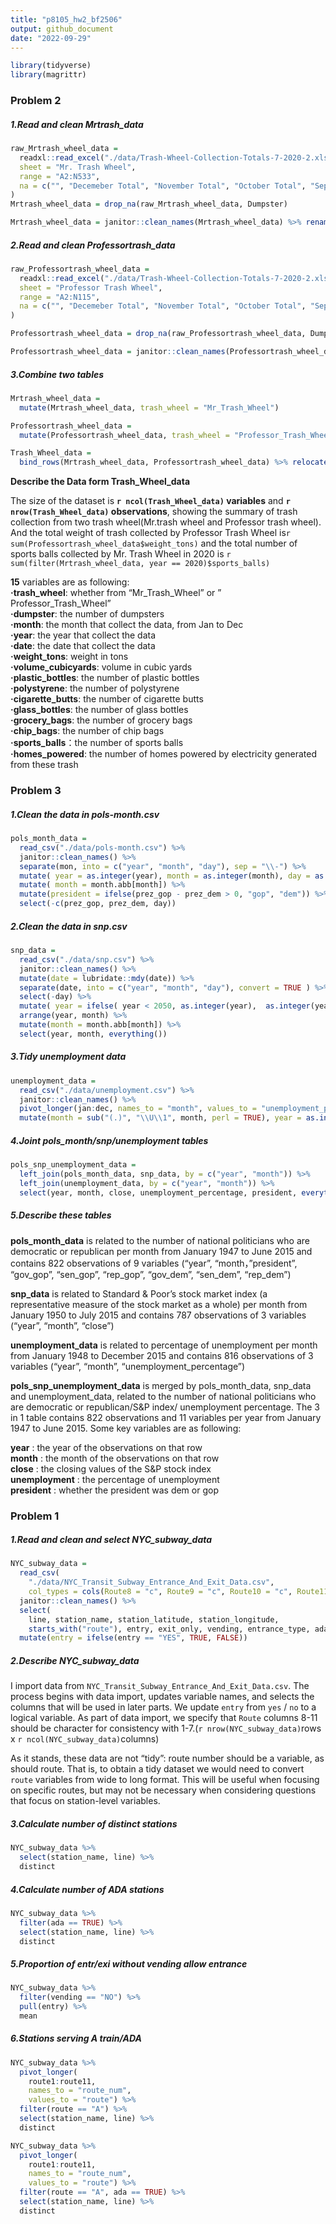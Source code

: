 ```yaml
---
title: "p8105_hw2_bf2506"
output: github_document
date: "2022-09-29"
---
```

```r
library(tidyverse)
library(magrittr)
```


### Problem 2

##### 1.Read and clean Mrtrash_data
```r
raw_Mrtrash_wheel_data =  
  readxl::read_excel("./data/Trash-Wheel-Collection-Totals-7-2020-2.xlsx",
  sheet = "Mr. Trash Wheel",
  range = "A2:N533",
  na = c("", "Decemeber Total", "November Total", "October Total", "September Total", "August Total", "July Total", "June Total", "May Total", "April Total", "March Total", "February Total", "January Total")
)
Mrtrash_wheel_data = drop_na(raw_Mrtrash_wheel_data, Dumpster)

```

```r

Mrtrash_wheel_data = janitor::clean_names(Mrtrash_wheel_data) %>% rename(volume_cubicyards = volume_cubic_yards) %>% mutate(sports_balls=as.integer(sports_balls)) 

```

##### 2.Read and clean Professortrash_data
```r
raw_Professortrash_wheel_data = 
  readxl::read_excel("./data/Trash-Wheel-Collection-Totals-7-2020-2.xlsx",
  sheet = "Professor Trash Wheel", 
  range = "A2:N115", 
  na = c("", "Decemeber Total", "November Total", "October Total", "September Total", "August Total", "July Total", "June Total", "May Total", "April Total", "March Total", "February Total", "January Total")
)

Professortrash_wheel_data = drop_na(raw_Professortrash_wheel_data, Dumpster)

```

```r

Professortrash_wheel_data = janitor::clean_names(Professortrash_wheel_data) %>% rename(volume_cubicyards = volume_cubic_yards) %>% mutate(sports_balls = as.integer(sports_balls)) 

```


##### 3.Combine two tables
```r
Mrtrash_wheel_data = 
  mutate(Mrtrash_wheel_data, trash_wheel = "Mr_Trash_Wheel")

Professortrash_wheel_data =
  mutate(Professortrash_wheel_data, trash_wheel = "Professor_Trash_Wheel")

Trash_Wheel_data = 
  bind_rows(Mrtrash_wheel_data, Professortrash_wheel_data) %>% relocate(trash_wheel)

```

**Describe the Data form Trash_Wheel_data**
 
The size of the dataset is **`r ncol(Trash_Wheel_data)` variables** and **`r nrow(Trash_Wheel_data)` observations**, showing the summary of trash collection from two trash wheel(Mr.trash wheel and Professor trash wheel). And the total weight of trash collected by Professor Trash Wheel is`r sum(Professortrash_wheel_data$weight_tons)` and the total number of sports balls collected by Mr. Trash Wheel in 2020 is `r sum(filter(Mrtrash_wheel_data, year == 2020)$sports_balls)`

**15** variables are as following:  
**·trash_wheel**: whether from "Mr_Trash_Wheel" or "	
Professor_Trash_Wheel" <br>
**·dumpster**: the number of dumpsters  <br>
**·month**: the month that collect the data, from Jan to Dec <br>
**·year**: the year that collect the data <br>
**·date**: the date that collect the data <br>
**·weight_tons**: weight in tons <br>
**·volume_cubicyards**: volume in cubic yards <br>
**·plastic_bottles**:  the number of plastic bottles <br>
**·polystyrene**: the number of polystyrene <br>
**·cigarette_butts**: the number of cigarette butts <br> 
**·glass_bottles**: the number of glass bottles <br>
**·grocery_bags**: the number of grocery bags <br>
**·chip_bags**: the number of chip bags <br>
**·sports_balls**：the number of sports balls <br>
**·homes_powered**: the number of homes powered by  electricity generated from these trash <br>
 
### Problem 3

##### 1.Clean the data in pols-month.csv
```r
pols_month_data =
  read_csv("./data/pols-month.csv") %>% 
  janitor::clean_names() %>% 
  separate(mon, into = c("year", "month", "day"), sep = "\\-") %>% 
  mutate( year = as.integer(year), month = as.integer(month), day = as.integer(day)) %>% 
  mutate( month = month.abb[month]) %>%
  mutate(president = ifelse(prez_gop - prez_dem > 0, "gop", "dem")) %>% 
  select(-c(prez_gop, prez_dem, day))

```

##### 2.Clean the data in snp.csv
```r

snp_data =
  read_csv("./data/snp.csv") %>%
  janitor::clean_names() %>% 
  mutate(date = lubridate::mdy(date)) %>% 
  separate(date, into = c("year", "month", "day"), convert = TRUE ) %>% 
  select(-day) %>% 
  mutate( year = ifelse( year < 2050, as.integer(year),  as.integer(year - 100) )) %>%  
  arrange(year, month) %>% 
  mutate(month = month.abb[month]) %>% 
  select(year, month, everything())

```

##### 3.Tidy unemployment data

```r

unemployment_data = 
  read_csv("./data/unemployment.csv") %>% 
  janitor::clean_names() %>% 
  pivot_longer(jan:dec, names_to = "month", values_to = "unemployment_percentage") %>% 
  mutate(month = sub("(.)", "\\U\\1", month, perl = TRUE), year = as.integer(year))

```

##### 4.Joint pols_month/snp/unemployment tables

```r

pols_snp_unemployment_data = 
  left_join(pols_month_data, snp_data, by = c("year", "month")) %>% 
  left_join(unemployment_data, by = c("year", "month")) %>% 
  select(year, month, close, unemployment_percentage, president, everything())

```
##### 5.Describe these tables

**pols_month_data**  is related to the number of national politicians who are democratic or republican per month from January 1947 to June 2015 and contains 822 observations of 9 variables ("year", "month，"president", "gov_gop", "sen_gop", "rep_gop", "gov_dem", "sen_dem", "rep_dem")
 
**snp_data** is related to Standard & Poor’s stock market index (a representative measure of the stock market as a whole) per month from January 1950 to July 2015 and contains 787 observations of 3 variables ("year", "month", "close")
       
**unemployment_data** is related to percentage of unemployment per month from January 1948 to December 2015 and contains 816 observations of 3 variables ("year", "month", "unemployment_percentage")

**pols_snp_unemployment_data** is merged by pols_month_data, snp_data and unemployment_data, related to  the number of national politicians who are democratic or republican/S&P index/
unemployment percentage. The 3 in 1 table contains 822 observations and 11 variables per year from January 1947 to June 2015. Some key variables are as following:
 
**year** : the year of the observations on that row <br>
**month** : the month of the observations on that row <br>
**close** : the closing values of the S&P stock index <br>
**unemployment** : the percentage of unemployment <br>
 **president** : whether the president was dem or gop <br>


### Problem 1

##### 1.Read and clean and select NYC_subway_data
```r
NYC_subway_data = 
  read_csv(
    "./data/NYC_Transit_Subway_Entrance_And_Exit_Data.csv",
    col_types = cols(Route8 = "c", Route9 = "c", Route10 = "c", Route11 = "c")) %>% 
  janitor::clean_names() %>% 
  select(
    line, station_name, station_latitude, station_longitude, 
    starts_with("route"), entry, exit_only, vending, entrance_type, ada) %>% 
  mutate(entry = ifelse(entry == "YES", TRUE, FALSE))
```

##### 2.Describe NYC_subway_data
I import data from `NYC_Transit_Subway_Entrance_And_Exit_Data.csv`. The process begins with data import, updates variable names, and selects the columns that will be used in later parts. We update `entry` from `yes` / `no` to a logical variable. As part of data import, we specify that `Route` columns 8-11 should be character for consistency with 1-7.(`r nrow(NYC_subway_data)`rows x `r ncol(NYC_subway_data)`columns)

As it stands, these data are not "tidy": route number should be a variable, as should route. That is, to obtain a tidy dataset we would need to convert `route` variables from wide to long format. This will be useful when focusing on specific routes, but may not be necessary when considering questions that focus on station-level variables. 
 
##### 3.Calculate number of distinct stations
```r
NYC_subway_data %>% 
  select(station_name, line) %>% 
  distinct
```

##### 4.Calculate number of ADA stations
```r
NYC_subway_data %>% 
  filter(ada == TRUE) %>% 
  select(station_name, line) %>% 
  distinct
```

##### 5.Proportion of entr/exi without vending allow entrance
```r
NYC_subway_data %>% 
  filter(vending == "NO") %>% 
  pull(entry) %>% 
  mean
```

##### 6.Stations serving A train/ADA
```r
NYC_subway_data %>% 
  pivot_longer(
    route1:route11,
    names_to = "route_num",
    values_to = "route") %>% 
  filter(route == "A") %>% 
  select(station_name, line) %>% 
  distinct

NYC_subway_data %>% 
  pivot_longer(
    route1:route11,
    names_to = "route_num",
    values_to = "route") %>% 
  filter(route == "A", ada == TRUE) %>% 
  select(station_name, line) %>% 
  distinct
```